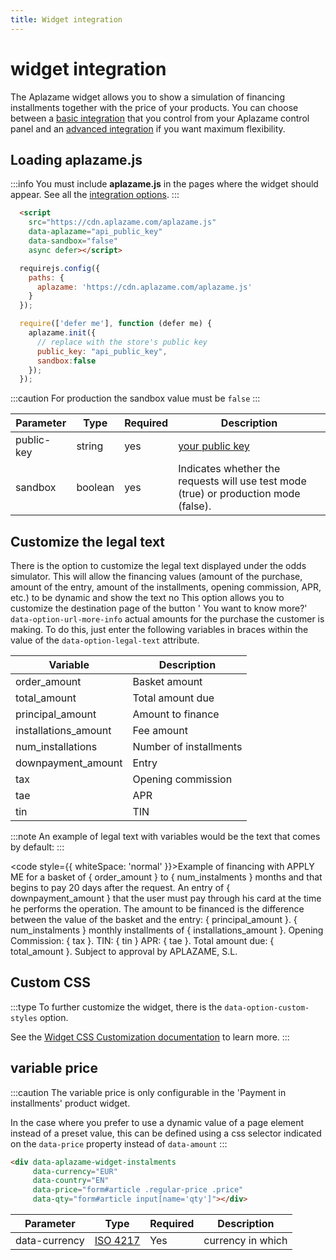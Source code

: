 ```yaml
---
title: Widget integration
---
```


# widget integration
The Aplazame widget allows you to show a simulation of financing installments together with the price of your products. You can choose between a [basic integration](installment-payment#integración-basic) that you control from your Aplazame control panel and an [advanced integration](installment-payment#integración-advanza) if you want maximum flexibility.

## Loading aplazame.js

:::info
  You must include <strong>aplazame.js</strong> in the pages where the widget should appear. See all the <a href="../sdk-javascript/#integration">integration options</a>.
:::

<Tabs>
  <TabItem value="aplazame.js" label="aplazame.js">

```html
  <script
    src="https://cdn.aplazame.com/aplazame.js"
    data-aplazame="api_public_key"
    data-sandbox="false"
    async defer></script>
```
  </TabItem>
  <TabItem value="require" label="require.js" default>

  ```jsx
    requirejs.config({
      paths: {
        aplazame: 'https://cdn.aplazame.com/aplazame.js'
      }
    });

    require(['defer me'], function (defer me) {
      aplazame.init({
        // replace with the store's public key
        public_key: "api_public_key",
        sandbox:false
      });
    });
  ```
  </TabItem>
</Tabs>


:::caution
For production the sandbox value must be `false`
:::

|<Translate id="table.parameter">Parameter</Translate> | <Translate id="table.type">Type</Translate> | <Translate id="table.required">Required</Translate> | <Translate id="table.description">Description</Translate>|
|---------|---------|---------|---------|
|public-key | string | yes | [your public key](https://vendors.aplazame.com)
|sandbox | boolean | yes | Indicates whether the requests will use test mode (true) or production mode (false).


## Customize the legal text

There is the option to customize the legal text displayed under the odds simulator. This will allow the financing values ​​(amount of the purchase, amount of the entry, amount of the installments, opening commission, APR, etc.) to be dynamic and show the text no This option allows you to customize the destination page of the button ' You want to know more?'
`data-option-url-more-info` actual amounts for the purchase the customer is making. To do this, just enter the following variables in braces within the value of the <code>data-option-legal-text</code> attribute.

|<Translate id="table.var">Variable</Translate> | <Translate id="table.desc">Description</Translate> |
--------- | ----
|order_amount | Basket amount
|total_amount | Total amount due
|principal_amount | Amount to finance
|installations_amount | Fee amount
|num_installations | Number of installments
|downpayment_amount | Entry
|tax | Opening commission
|tae | APR
|tin | TIN

:::note
  An example of legal text with variables would be the text that comes by default:
:::

  <code style={{ whiteSpace: 'normal' }}>Example of financing with APPLY ME for a basket of &#123; order_amount &#125; to &#123; num_instalments &#125; months and that begins to pay 20 days after the request. An entry of &#123; downpayment_amount &#125; that the user must pay through his card at the time he performs the operation. The amount to be financed is the difference between the value of the basket and the entry: &#123; principal_amount &#125;. &#123; num_instalments &#125; monthly installments of &#123; installations_amount &#125;. Opening Commission: &#123; tax &#125;. TIN: &#123; tin &#125; APR: &#123; tae &#125;. Total amount due: &#123; total_amount &#125;. Subject to approval by APLAZAME, S.L.</code>

## Custom CSS

:::type
  To further customize the widget, there is the <code>data-option-custom-styles</code> option.

  See the [Widget CSS Customization documentation](./custom-styles/) to learn more.
:::


## variable price

:::caution
  The variable price is only configurable in the 'Payment in installments' product widget.

  In the case where you prefer to use a dynamic value of a page element instead of a preset value, this can be defined using a css selector indicated on the `data-price` property instead of `data-amount`
:::

```html
<div data-aplazame-widget-instalments
     data-currency="EUR"
     data-country="EN"
     data-price="form#article .regular-price .price"
     data-qty="form#article input[name='qty']"></div>
```

|<Translate id="table.parameter">Parameter</Translate> | <Translate id="table.type">Type</Translate> | <Translate id="table.required">Required</Translate> | <Translate id="table.description">Description</Translate>|
|---------|---------|---------|---------|
|data-currency | [ISO 4217](https://es.wikipedia.org/wiki/ISO_4217) | Yes | currency in which
